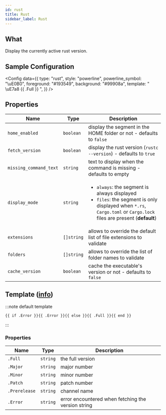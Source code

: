 ```yaml
---
id: rust
title: Rust
sidebar_label: Rust
---
```


## What

Display the currently active rust version.

## Sample Configuration


<Config
  data={{
    type: "rust",
    style: "powerline",
    powerline_symbol: "\uE0B0",
    foreground: "#193549",
    background: "#99908a",
    template: " \uE7a8 {{ .Full }} ",
  }}
/>

## Properties

| Name                   | Type       | Description                                                                                                                                                                          |
| ---------------------- | ---------- | ------------------------------------------------------------------------------------------------------------------------------------------------------------------------------------ |
| `home_enabled`         | `boolean`  | display the segment in the HOME folder or not - defaults to `false`                                                                                                                  |
| `fetch_version`        | `boolean`  | display the rust version (`rustc --version`) - defaults to `true`                                                                                                                    |
| `missing_command_text` | `string`   | text to display when the command is missing - defaults to empty                                                                                                                      |
| `display_mode`         | `string`   | <ul><li>`always`: the segment is always displayed</li><li>`files`: the segment is only displayed when `*.rs`, `Cargo.toml` or `Cargo.lock` files are present (**default**)</li></ul> |
| `extensions`           | `[]string` | allows to override the default list of file extensions to validate                                                                                                                   |
| `folders`              | `[]string` | allows to override the list of folder names to validate                                                                                                                             |
| `cache_version`        | `boolean`  | cache the executable's version or not - defaults to `false`                                                                                                                          |

## Template ([info][templates])

:::note default template

```template
{{ if .Error }}{{ .Error }}{{ else }}{{ .Full }}{{ end }}
```

:::

### Properties

| Name          | Type     | Description                                        |
| ------------- | -------- | -------------------------------------------------- |
| `.Full`       | `string` | the full version                                   |
| `.Major`      | `string` | major number                                       |
| `.Minor`      | `string` | minor number                                       |
| `.Patch`      | `string` | patch number                                       |
| `.Prerelease` | `string` | channel name                                       |
| `.Error`      | `string` | error encountered when fetching the version string |

[templates]: /docs/configuration/templates

